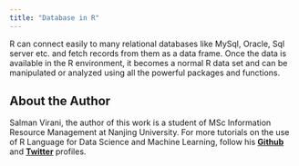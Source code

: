 ---
title: "Database in R"
---

R can connect easily to many relational databases like MySql, Oracle, Sql server etc. and fetch records from them as a data frame. Once the data is available in the R environment, it becomes a normal R data set and can be manipulated or analyzed using all the powerful packages and functions.

## About the Author

Salman Virani, the author of this work is a student of MSc Information Resource Management at Nanjing University. For more tutorials on the use of R Language for Data Science and Machine Learning, follow his **[Github](https://github.com/virani1997)** and **[Twitter](https://twitter.com/SalmanVirani6)** profiles.
